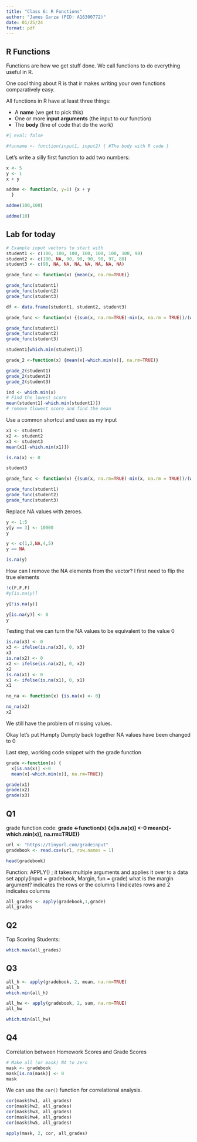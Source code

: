 ```yaml
---
title: "Class 6: R Functions"
author: "James Garza (PID: A16300772)"
date: 01/25/24
format: pdf
---
```


## R Functions

Functions are how we get stuff done.  We call functions to do everything useful in R.

One cool thing about R is that ir makes writing your own functions comparatively easy.

All functions in R have at least three things:

- A **name** (we get to pick this)
- One or more **input arguments** (the input to our function)
- The **body** (line of code that do the work)

```r
#| eval: false

#funname <- function(input1, input2) { #The body with R code }
```


Let's write a silly first function to add two numbers:

```r
x <- 5
y <- 1
x + y
```

```r
addme <- function(x, y=1) {x + y
  }
```

```r
addme(100,100)
```

```r
addme(10)
```

## Lab for today

```r
# Example input vectors to start with
student1 <- c(100, 100, 100, 100, 100, 100, 100, 90)
student2 <- c(100, NA, 90, 90, 90, 90, 97, 80)
student3 <- c(90, NA, NA, NA, NA, NA, NA, NA)
```

```r
grade_func <- function(x) {mean(x, na.rm=TRUE)}
```
```r
grade_func(student1)
grade_func(student2)
grade_func(student3)
```

```r
df <- data.frame(student1, student2, student3)
```

```r
grade_func <- function(x) {(sum(x, na.rm=TRUE)-min(x, na.rm = TRUE))/(which.min(x)-1)}

grade_func(student1)
grade_func(student2)
grade_func(student3)
```

```r
student1[which.min(student1)]
```

```r
grade_2 <-function(x) {mean(x[-which.min(x)], na.rm=TRUE)}

grade_2(student1)
grade_2(student2)
grade_2(student3)
```

```r
ind <- which.min(x)
# Find the lowest score
mean(student1[-which.min(student1)])
# remove tlowest score and find the mean
```

Use a common shortcut and use`x` as my input
```r
x1 <- student1
x2 <- student2
x3 <- student3
mean(x1[-which.min(x1)])
```
```r
is.na(x) <- 0

student3
```
```r
grade_func <- function(x) {(sum(x, na.rm=TRUE)-min(x, na.rm = TRUE))/(which.min(x)-1)}

grade_func(student1)
grade_func(student2)
grade_func(student3)
```

Replace NA values with zeroes.

```r
y <- 1:5
y[y == 3] <- 10000
y
```

```r
y <- c(1,2,NA,4,5)
y == NA
```

```r
is.na(y)
```

How can I remove the NA elements from the vector?
I first need to flip the true elements
```r
!c(F,F,F)
#y[is.na(y)]
```

```r
y[!is.na(y)]
```

```r
y[is.na(y)] <- 0
y
```



Testing that we can turn the NA values to be equivalent to the value 0

```r
is.na(x3) <- 0
x3 <- ifelse(is.na(x3), 0, x3)
x3
is.na(x2) <- 0
x2 <- ifelse(is.na(x2), 0, x2)
x2
is.na(x1) <- 0
x1 <- ifelse(is.na(x1), 0, x1)
x1

```

```r
no_na <- function(x) {is.na(x) <- 0}

no_na(x2)
x2
```

We still have the problem of missing values.

Okay let's put Humpty Dumpty back together
NA values have been changed to 0

Last step, working code snippet with the grade function

```r
grade <-function(x) {
  x[is.na(x)] <-0
  mean(x[-which.min(x)], na.rm=TRUE)}

grade(x1)
grade(x2)
grade(x3)
```

## Q1

grade function code: **grade <-function(x) {x[is.na(x)] <-0  mean(x[-which.min(x)], na.rm=TRUE)}**



```r
url <- "https://tinyurl.com/gradeinput"
gradebook <- read.csv(url, row.names = 1)

head(gradebook)
```
Function: APPLY() ; it takes multiple arguments and applies it over to a data set
apply(input = gradebook, Margin, fun = grade)
what is the margin argument? indicates the rows or the columns
1 indicates rows and 2 indicates columns

```r
all_grades <- apply(gradebook,1,grade)
all_grades
```

## Q2
Top Scoring Students:
```r
which.max(all_grades)
```

## Q3

```r
all_h <- apply(gradebook, 2, mean, na.rm=TRUE)
all_h
which.min(all_h)
```


```r
all_hw <- apply(gradebook, 2, sum, na.rm=TRUE)
all_hw
```
```r
which.min(all_hw)
```

## Q4
Correlation between Homework Scores and Grade Scores

```r
# Make all (or mask) NA to zero
mask <- gradebook
mask[is.na(mask)] <- 0
mask
```

We can use the `cor()` function for correlational analysis.

```r
cor(mask$hw1, all_grades)
cor(mask$hw2, all_grades)
cor(mask$hw3, all_grades)
cor(mask$hw4, all_grades)
cor(mask$hw5, all_grades)
```

```r
apply(mask, 2, cor, all_grades)
```

















